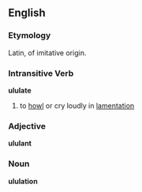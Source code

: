 == English ==
=== Etymology ===
Latin, of imitative origin.

=== Intransitive Verb ===
'''ululate'''
# to [[howl]] or cry loudly in [[lamentation]]

=== Adjective ===
'''ululant'''

=== Noun ===
'''ululation'''